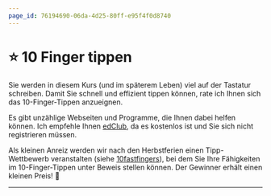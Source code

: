 ```yaml
---
page_id: 76194690-06da-4d25-80ff-e95f4f0d8740
---
```


# ⭐️ 10 Finger tippen

Sie werden in diesem Kurs (und im späterem Leben) viel auf der Tastatur schreiben. Damit Sie schnell und effizient tippen können, rate ich Ihnen sich das 10-Finger-Tippen anzueignen.

Es gibt unzählige Webseiten und Programme, die Ihnen dabei helfen können. Ich empfehle Ihnen [edClub](https://www.edclub.com/de/library/tippdschungel-ch), da es kostenlos ist und Sie sich nicht registrieren müssen.

Als kleinen Anreiz werden wir nach den Herbstferien einen Tipp-Wettbewerb veranstalten (siehe [10fastfingers](https://10fastfingers.com/typing-test/german])), bei dem Sie Ihre Fähigkeiten im 10-Finger-Tippen unter Beweis stellen können. Der Gewinner erhält einen kleinen Preis! 🎉

---
